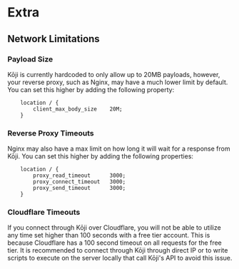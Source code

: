# Extra

## Network Limitations

### Payload Size

Kōji is currently hardcoded to only allow up to 20MB payloads, however, your reverse proxy, such as Nginx, may have a much lower limit by default. You can set this higher by adding the following property:

```nginx
    location / {
        client_max_body_size    20M;
    }
```

### Reverse Proxy Timeouts

Nginx may also have a max limit on how long it will wait for a response from Kōji. You can set this higher by adding the following properties:

```nginx
    location / {
        proxy_read_timeout      3000;
        proxy_connect_timeout   3000;
        proxy_send_timeout      3000;
    }
```

### Cloudflare Timeouts

If you connect through Kōji over Cloudflare, you will not be able to utilize any time set higher than 100 seconds with a free tier account. This is because Cloudflare has a 100 second timeout on all requests for the free tier. It is recommended to connect through Kōji through direct IP or to write scripts to execute on the server locally that call Kōji's API to avoid this issue.
